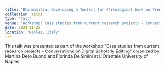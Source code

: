 ```yaml
---
title: "Dharmamitra: Developing a Toolkit for Philological Work on Premodern Asian Low-Resource Languages"
collection: talks
type: "Talk"
venue: "Workshop: Case studies from current research projects - Conversations on Digital Scholarly Editing, Śivadharma Project Headquarters, Palazzo Giusso, L'Orientale University of Naples"
date: 2024-11-25
location: "Naples, Italy"
---
```


This talk was presented as part of the workshop "Case studies from current research projects - Conversations on Digital Scholarly Editing" organized by Martina Dello Buono and Florinda De Simini at L'Orientale University of Naples.

